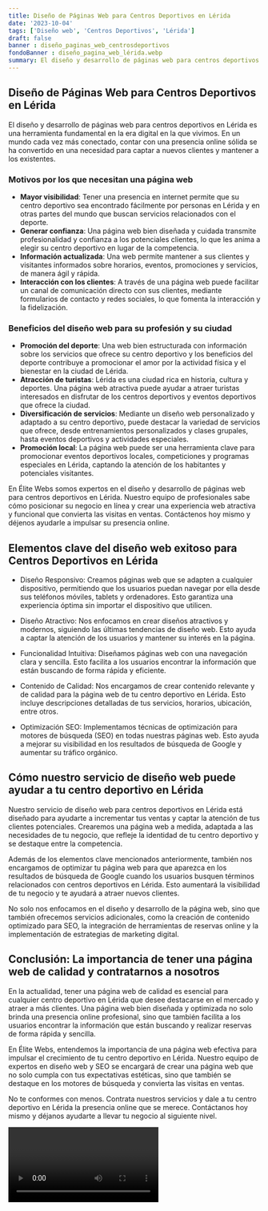```yaml
---
title: Diseño de Páginas Web para Centros Deportivos en Lérida
date: '2023-10-04'
tags: ['Diseño web', 'Centros Deportivos', 'Lérida']
draft: false
banner : diseño_paginas_web_centrosdeportivos
fondoBanner : diseño_pagina_web_lérida.webp
summary: El diseño y desarrollo de páginas web para centros deportivos en Lérida es una herramienta fundamental en la era digital en la que vivimos. En un mundo cada vez más conectado, contar con una presencia online sólida se ha convertido en una necesidad para captar a nuevos clientes y mantener a los existentes.
---
```


## Diseño de Páginas Web para Centros Deportivos en Lérida

El diseño y desarrollo de páginas web para centros deportivos en Lérida es una herramienta fundamental en la era digital en la que vivimos. En un mundo cada vez más conectado, contar con una presencia online sólida se ha convertido en una necesidad para captar a nuevos clientes y mantener a los existentes.

### Motivos por los que necesitan una página web

- **Mayor visibilidad**: Tener una presencia en internet permite que su centro deportivo sea encontrado fácilmente por personas en Lérida y en otras partes del mundo que buscan servicios relacionados con el deporte.
- **Generar confianza**: Una página web bien diseñada y cuidada transmite profesionalidad y confianza a los potenciales clientes, lo que les anima a elegir su centro deportivo en lugar de la competencia.
- **Información actualizada**: Una web permite mantener a sus clientes y visitantes informados sobre horarios, eventos, promociones y servicios, de manera ágil y rápida.
- **Interacción con los clientes**: A través de una página web puede facilitar un canal de comunicación directo con sus clientes, mediante formularios de contacto y redes sociales, lo que fomenta la interacción y la fidelización.

### Beneficios del diseño web para su profesión y su ciudad

- **Promoción del deporte**: Una web bien estructurada con información sobre los servicios que ofrece su centro deportivo y los beneficios del deporte contribuye a promocionar el amor por la actividad física y el bienestar en la ciudad de Lérida.
- **Atracción de turistas**: Lérida es una ciudad rica en historia, cultura y deportes. Una página web atractiva puede ayudar a atraer turistas interesados en disfrutar de los centros deportivos y eventos deportivos que ofrece la ciudad.
- **Diversificación de servicios**: Mediante un diseño web personalizado y adaptado a su centro deportivo, puede destacar la variedad de servicios que ofrece, desde entrenamientos personalizados y clases grupales, hasta eventos deportivos y actividades especiales.
- **Promoción local**: La página web puede ser una herramienta clave para promocionar eventos deportivos locales, competiciones y programas especiales en Lérida, captando la atención de los habitantes y potenciales visitantes.

En Élite Webs somos expertos en el diseño y desarrollo de páginas web para centros deportivos en Lérida. Nuestro equipo de profesionales sabe cómo posicionar su negocio en línea y crear una experiencia web atractiva y funcional que convierta las visitas en ventas. Contáctenos hoy mismo y déjenos ayudarle a impulsar su presencia online.

<GifSeo />

<Cta />

## Elementos clave del diseño web exitoso para Centros Deportivos en Lérida

- Diseño Responsivo: Creamos páginas web que se adapten a cualquier dispositivo, permitiendo que los usuarios puedan navegar por ella desde sus teléfonos móviles, tablets y ordenadores. Esto garantiza una experiencia óptima sin importar el dispositivo que utilicen.

- Diseño Atractivo: Nos enfocamos en crear diseños atractivos y modernos, siguiendo las últimas tendencias de diseño web. Esto ayuda a captar la atención de los usuarios y mantener su interés en la página.

- Funcionalidad Intuitiva: Diseñamos páginas web con una navegación clara y sencilla. Esto facilita a los usuarios encontrar la información que están buscando de forma rápida y eficiente.

- Contenido de Calidad: Nos encargamos de crear contenido relevante y de calidad para la página web de tu centro deportivo en Lérida. Esto incluye descripciones detalladas de tus servicios, horarios, ubicación, entre otros.

- Optimización SEO: Implementamos técnicas de optimización para motores de búsqueda (SEO) en todas nuestras páginas web. Esto ayuda a mejorar su visibilidad en los resultados de búsqueda de Google y aumentar su tráfico orgánico.

## Cómo nuestro servicio de diseño web puede ayudar a tu centro deportivo en Lérida

Nuestro servicio de diseño web para centros deportivos en Lérida está diseñado para ayudarte a incrementar tus ventas y captar la atención de tus clientes potenciales. Crearemos una página web a medida, adaptada a las necesidades de tu negocio, que refleje la identidad de tu centro deportivo y se destaque entre la competencia.

Además de los elementos clave mencionados anteriormente, también nos encargamos de optimizar tu página web para que aparezca en los resultados de búsqueda de Google cuando los usuarios busquen términos relacionados con centros deportivos en Lérida. Esto aumentará la visibilidad de tu negocio y te ayudará a atraer nuevos clientes.

No solo nos enfocamos en el diseño y desarrollo de la página web, sino que también ofrecemos servicios adicionales, como la creación de contenido optimizado para SEO, la integración de herramientas de reservas online y la implementación de estrategias de marketing digital.

## Conclusión: La importancia de tener una página web de calidad y contratarnos a nosotros

En la actualidad, tener una página web de calidad es esencial para cualquier centro deportivo en Lérida que desee destacarse en el mercado y atraer a más clientes. Una página web bien diseñada y optimizada no solo brinda una presencia online profesional, sino que también facilita a los usuarios encontrar la información que están buscando y realizar reservas de forma rápida y sencilla.

En Élite Webs, entendemos la importancia de una página web efectiva para impulsar el crecimiento de tu centro deportivo en Lérida. Nuestro equipo de expertos en diseño web y SEO se encargará de crear una página web que no solo cumpla con tus expectativas estéticas, sino que también se destaque en los motores de búsqueda y convierta las visitas en ventas.

No te conformes con menos. Contrata nuestros servicios y dale a tu centro deportivo en Lérida la presencia online que se merece. Contáctanos hoy mismo y déjanos ayudarte a llevar tu negocio al siguiente nivel.

<Video />

<CtaBot job='Centros Deportivos' city='Lérida'/>

<Gmaps query='Lérida+españa+maps' />